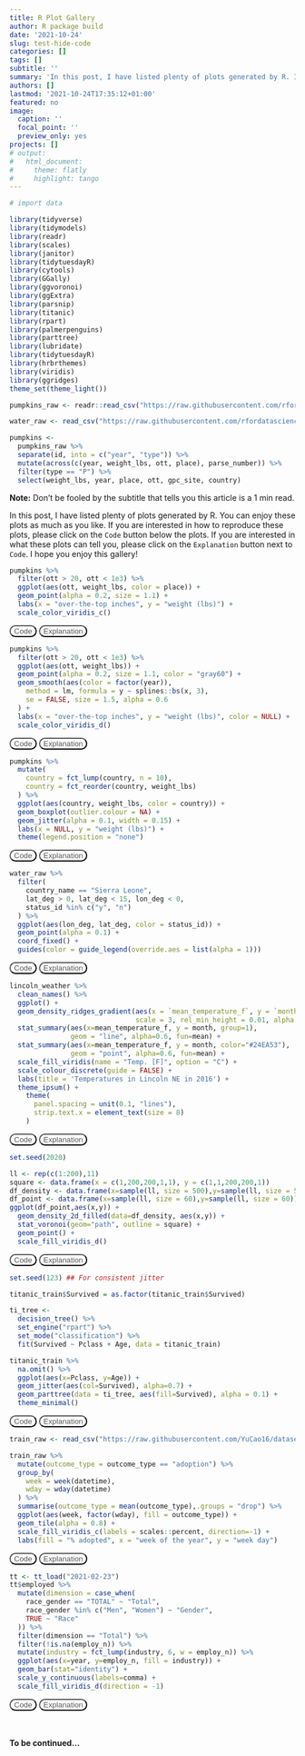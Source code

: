 ```yaml
---
title: R Plot Gallery
author: R package build
date: '2021-10-24'
slug: test-hide-code
categories: []
tags: []
subtitle: ''
summary: 'In this post, I have listed plenty of plots generated by R. I hope you enjoy this gallery!'
authors: []
lastmod: '2021-10-24T17:35:12+01:00'
featured: no
image:
  caption: ''
  focal_point: ''
  preview_only: yes
projects: []
# output:
#   html_document:
#     theme: flatly
#     highlight: tango
---
```

<script>
function myFunction(x) {
  if (x.style.display === "none") {
    x.style.display = "block";
  } else {
    x.style.display = "none";
  }
}
</script>
<style scoped>
.cb{
    background-color: white;
    color: #555555;
    border-radius:12px;
    outline: none;
    transition-duration: 0.4s;
}
.cb:focus {
  outline: none;
}
.cb:hover{
background-color: #555555;
color: white;
}
</style>
```r
# import data

library(tidyverse)
library(tidymodels)
library(readr)
library(scales)
library(janitor)
library(tidytuesdayR) 
library(cytools)
library(GGally)
library(ggvoronoi)
library(ggExtra)
library(parsnip)
library(titanic)
library(rpart)
library(palmerpenguins)
library(parttree)
library(lubridate)
library(tidytuesdayR)
library(hrbrthemes)
library(viridis)
library(ggridges)
theme_set(theme_light())

pumpkins_raw <- readr::read_csv("https://raw.githubusercontent.com/rfordatascience/tidytuesday/master/data/2021/2021-10-19/pumpkins.csv")

water_raw <- read_csv("https://raw.githubusercontent.com/rfordatascience/tidytuesday/master/data/2021/2021-05-04/water.csv")

pumpkins <-
  pumpkins_raw %>%
  separate(id, into = c("year", "type")) %>%
  mutate(across(c(year, weight_lbs, ott, place), parse_number)) %>%
  filter(type == "P") %>%
  select(weight_lbs, year, place, ott, gpc_site, country)
```

**Note:** Don't be fooled by the subtitle that tells you this article is a 1 min read. 

In this post, I have listed plenty of plots generated by R. You can enjoy these plots as much as you like. If you are interested in how to reproduce these plots, please click on the `Code` button below the plots. If you are interested in what these plots can tell you, please click on the `Explanation` button next to `Code`. I hope you enjoy this gallery!

<figure style="padding: 0rem; margin: 0rem 0rem">
```r
pumpkins %>%
  filter(ott > 20, ott < 1e3) %>%
  ggplot(aes(ott, weight_lbs, color = place)) +
  geom_point(alpha = 0.2, size = 1.1) +
  labs(x = "over-the-top inches", y = "weight (lbs)") +
  scale_color_viridis_c()
```
<button class="cb" onclick="myFunction(myDIV1)">Code</button>
<div id="myDIV1" style="display: none">
```r
pumpkins %>%
  filter(ott > 20, ott < 1e3) %>%
  ggplot(aes(ott, weight_lbs, color = place)) +
  geom_point(alpha = 0.2, size = 1.1) +
  labs(x = "over-the-top inches", y = "weight (lbs)") +
  scale_color_viridis_c()
```
</div>
<button class="cb" onclick="myFunction(JAcl5tRJVM)">Explanation</button>
<div id="JAcl5tRJVM" style="display: none">
Already added to the schedule!
</div>
</figure> 

<figure style="padding: 0rem; margin: 0rem 0rem">
```r
pumpkins %>%
  filter(ott > 20, ott < 1e3) %>%
  ggplot(aes(ott, weight_lbs)) +
  geom_point(alpha = 0.2, size = 1.1, color = "gray60") +
  geom_smooth(aes(color = factor(year)),
    method = lm, formula = y ~ splines::bs(x, 3),
    se = FALSE, size = 1.5, alpha = 0.6
  ) +
  labs(x = "over-the-top inches", y = "weight (lbs)", color = NULL) +
  scale_color_viridis_d()
```
<button class="cb" onclick="myFunction(myDIV2)">Code</button>
<div id="myDIV2" style="display: none">
```r
pumpkins %>%
  filter(ott > 20, ott < 1e3) %>%
  ggplot(aes(ott, weight_lbs)) +
  geom_point(alpha = 0.2, size = 1.1, color = "gray60") +
  geom_smooth(aes(color = factor(year)),
    method = lm, formula = y ~ splines::bs(x, 3),
    se = FALSE, size = 1.5, alpha = 0.6
  ) +
  labs(x = "over-the-top inches", y = "weight (lbs)", color = NULL) +
  scale_color_viridis_d()
```
</div>
<button class="cb" onclick="myFunction(O5FeVvKch2)">Explanation</button>
<div id="O5FeVvKch2" style="display: none">
Already added to the schedule!
</div>
</figure> 

<figure style="padding: 0rem; margin: 0rem 0rem">
```r
pumpkins %>%
  mutate(
    country = fct_lump(country, n = 10),
    country = fct_reorder(country, weight_lbs)
  ) %>%
  ggplot(aes(country, weight_lbs, color = country)) +
  geom_boxplot(outlier.colour = NA) +
  geom_jitter(alpha = 0.1, width = 0.15) +
  labs(x = NULL, y = "weight (lbs)") +
  theme(legend.position = "none")
```
<button class="cb" onclick="myFunction(myDIV3)">Code</button>
<div id="myDIV3" style="display: none">
```r
pumpkins %>%
  mutate(
    country = fct_lump(country, n = 10),
    country = fct_reorder(country, weight_lbs)
  ) %>%
  ggplot(aes(country, weight_lbs, color = country)) +
  geom_boxplot(outlier.colour = NA) +
  geom_jitter(alpha = 0.1, width = 0.15) +
  labs(x = NULL, y = "weight (lbs)") +
  theme(legend.position = "none")
```
</div>
<button class="cb" onclick="myFunction(explain3)">Explanation</button>
<div id="explain3" style="display: none">
Already added to the schedule!
</div>
</figure> 

<figure style="padding: 0rem; margin: 0rem 0rem">
```r
water_raw %>%
  filter(
    country_name == "Sierra Leone",
    lat_deg > 0, lat_deg < 15, lon_deg < 0,
    status_id %in% c("y", "n")
  ) %>%
  ggplot(aes(lon_deg, lat_deg, color = status_id)) +
  geom_point(alpha = 0.1) +
  coord_fixed() +
  guides(color = guide_legend(override.aes = list(alpha = 1)))
```
<button class="cb" onclick="myFunction(AfH2K7Wc0h)">Code</button>
<div id="AfH2K7Wc0h" style="display: none">
```r
water_raw %>%
  filter(
    country_name == "Sierra Leone",
    lat_deg > 0, lat_deg < 15, lon_deg < 0,
    status_id %in% c("y", "n")
  ) %>%
  ggplot(aes(lon_deg, lat_deg, color = status_id)) +
  geom_point(alpha = 0.1) +
  coord_fixed() +
  guides(color = guide_legend(override.aes = list(alpha = 1)))
``` 
</div>
<button class="cb" onclick="myFunction(kaDimFIfN7)">Explanation</button>
<div id="kaDimFIfN7" style="display: none">
Already added to the schedule!
</div>
</figure>

<figure style="padding: 0rem; margin: 0rem 0rem">
```r
lincoln_weather %>% 
  clean_names() %>% 
  ggplot() + 
  geom_density_ridges_gradient(aes(x = `mean_temperature_f`, y = `month`, fill = ..x..),
                               scale = 3, rel_min_height = 0.01, alpha = 0.5) +
  stat_summary(aes(x=mean_temperature_f, y = month, group=1),
               geom = "line", alpha=0.6, fun=mean) +
  stat_summary(aes(x=mean_temperature_f, y = month, color="#24EA53"),
               geom = "point", alpha=0.6, fun=mean) +
  scale_fill_viridis(name = "Temp. [F]", option = "C") +
  scale_colour_discrete(guide = FALSE) +
  labs(title = 'Temperatures in Lincoln NE in 2016') +
  theme_ipsum() +
    theme(
      panel.spacing = unit(0.1, "lines"),
      strip.text.x = element_text(size = 8)
    )
```
<button class="cb" onclick="myFunction(YfY4lyskfJ)">Code</button>
<div id="YfY4lyskfJ" style="display: none">
```r
library(janitor)
library(tidyverse)
library(hrbrthemes)
library(viridis)
library(ggridges)

lincoln_weather %>% 
  clean_names() %>% 
  ggplot() + 
  geom_density_ridges_gradient(aes(x = `mean_temperature_f`, y = `month`, fill = ..x..),
                               scale = 3, rel_min_height = 0.01, alpha = 0.5) +
  stat_summary(aes(x=mean_temperature_f, y = month, group=1),
               geom = "line", alpha=0.6, fun=mean) +
  stat_summary(aes(x=mean_temperature_f, y = month, color="#24EA53"),
               geom = "point", alpha=0.6, fun=mean) +
  scale_fill_viridis(name = "Temp. [F]", option = "C") +
  scale_colour_discrete(guide = FALSE) +
  labs(title = 'Temperatures in Lincoln NE in 2016') +
  theme_ipsum() +
    theme(
      panel.spacing = unit(0.1, "lines"),
      strip.text.x = element_text(size = 8)
    )
``` 
</div>
<button class="cb" onclick="myFunction(yZMi3HtkXi)">Explanation</button>
<div id="yZMi3HtkXi" style="display: none">
Already added to the schedule!
</div>
</figure>

<figure style="padding: 0rem; margin: 0rem 0rem">
```r
set.seed(2020)

ll <- rep(c(1:200),11)
square <- data.frame(x = c(1,200,200,1,1), y = c(1,1,200,200,1))
df_density <- data.frame(x=sample(ll, size = 500),y=sample(ll, size = 500)) 
df_point <- data.frame(x=sample(ll, size = 60),y=sample(ll, size = 60)) 
ggplot(df_point,aes(x,y)) + 
  geom_density_2d_filled(data=df_density, aes(x,y)) + 
  stat_voronoi(geom="path", outline = square) + 
  geom_point() + 
  scale_fill_viridis_d()
```
<button class="cb" onclick="myFunction(q0DeJ0KUeZ)">Code</button>
<div id="q0DeJ0KUeZ" style="display: none">
```r
set.seed(2020)

ll <- rep(c(1:200),11)
square <- data.frame(x = c(1,200,200,1,1), y = c(1,1,200,200,1))
df_density <- data.frame(x=sample(ll, size = 500),y=sample(ll, size = 500)) 
df_point <- data.frame(x=sample(ll, size = 60),y=sample(ll, size = 60)) 
ggplot(df_point,aes(x,y)) + 
  geom_density_2d_filled(data=df_density, aes(x,y)) + 
  stat_voronoi(geom="path", outline = square) + 
  geom_point() + 
  scale_fill_viridis_d()
``` 
</div>
<button class="cb" onclick="myFunction(xokHHdW4Wx)">Explanation</button>
<div id="xokHHdW4Wx" style="display: none">
Already added to the schedule!
</div>
</figure>

<figure style="padding: 0rem; margin: 0rem 0rem">
```r
set.seed(123) ## For consistent jitter

titanic_train$Survived = as.factor(titanic_train$Survived)

ti_tree <-
  decision_tree() %>%
  set_engine("rpart") %>%
  set_mode("classification") %>%
  fit(Survived ~ Pclass + Age, data = titanic_train)

titanic_train %>%
  na.omit() %>% 
  ggplot(aes(x=Pclass, y=Age)) +
  geom_jitter(aes(col=Survived), alpha=0.7) +
  geom_parttree(data = ti_tree, aes(fill=Survived), alpha = 0.1) +
  theme_minimal()
```
<button class="cb" onclick="myFunction(mw6YNvPA1g)">Code</button>
<div id="mw6YNvPA1g" style="display: none">
```r
library("parsnip")
library("titanic") ## Just for a different data set
set.seed(123) ## For consistent jitter

titanic_train$Survived = as.factor(titanic_train$Survived)

## Build our tree using parsnip (but with rpart as the model engine)
ti_tree <-
  decision_tree() %>%
  set_engine("rpart") %>%
  set_mode("classification") %>%
  fit(Survived ~ Pclass + Age, data = titanic_train)

## Plot the data and model partitions
titanic_train %>%
  na.omit() %>% 
  ggplot(aes(x=Pclass, y=Age)) +
  geom_jitter(aes(col=Survived), alpha=0.7) +
  geom_parttree(data = ti_tree, aes(fill=Survived), alpha = 0.1) +
  theme_minimal()
``` 
</div>
<button class="cb" onclick="myFunction(RowLTYdggB)">Explanation</button>
<div id="RowLTYdggB" style="display: none">
Already added to the schedule!
</div>
</figure>

<figure style="padding: 0rem; margin: 0rem 0rem">
```r
train_raw <- read_csv("https://raw.githubusercontent.com/YuCao16/datasets/main/Sliced_dataset/train.csv")

train_raw %>%
  mutate(outcome_type = outcome_type == "adoption") %>%
  group_by(
    week = week(datetime),
    wday = wday(datetime)
  ) %>%
  summarise(outcome_type = mean(outcome_type),.groups = "drop") %>%
  ggplot(aes(week, factor(wday), fill = outcome_type)) +
  geom_tile(alpha = 0.8) +
  scale_fill_viridis_c(labels = scales::percent, direction=-1) +
  labs(fill = "% adopted", x = "week of the year", y = "week day")
```
<button class="cb" onclick="myFunction(Ft4IuWWDIZ)">Code</button>
<div id="Ft4IuWWDIZ" style="display: none">
```r
library(tidyverse)
library(lubridate)
library(scales)

train_raw <- read_csv("/train.csv")
# dataset available here: https://www.kaggle.com/c/sliced-s01e10-playoffs-2/
train_raw %>%
  mutate(outcome_type = outcome_type == "adoption") %>%
  group_by(
    week = week(datetime),
    wday = wday(datetime)
  ) %>%
  summarise(outcome_type = mean(outcome_type),.groups = "drop") %>%
  ggplot(aes(week, factor(wday), fill = outcome_type)) +
  geom_tile(alpha = 0.8) +
  scale_fill_viridis_c(labels = scales::percent, direction=-1) +
  labs(fill = "% adopted", x = "week of the year", y = "week day")
``` 
</div>
<button class="cb" onclick="myFunction(RpK0ww72uE)">Explanation</button>
<div id="RpK0ww72uE" style="display: none">
Already added to the schedule!
</div>
</figure>

<figure style="padding: 0rem; margin: 0rem 0rem">
```r
tt <- tt_load("2021-02-23")
tt$employed %>% 
  mutate(dimension = case_when(
    race_gender == "TOTAL" ~ "Total",
    race_gender %in% c("Men", "Women") ~ "Gender",
    TRUE ~ "Race"
  )) %>% 
  filter(dimension == "Total") %>% 
  filter(!is.na(employ_n)) %>% 
  mutate(industry = fct_lump(industry, 6, w = employ_n)) %>% 
  ggplot(aes(x=year, y=employ_n, fill = industry)) + 
  geom_bar(stat="identity") + 
  scale_y_continuous(labels=comma) + 
  scale_fill_viridis_d(direction = -1)
```
<button class="cb" onclick="myFunction(YamvnRRXOu)">Code</button>
<div id="YamvnRRXOu" style="display: none">
```r
library(tidytuesdayR)

tt <- tt_load("2021-02-23")
tt$employed %>% 
  mutate(dimension = case_when(
    race_gender == "TOTAL" ~ "Total",
    race_gender %in% c("Men", "Women") ~ "Gender",
    TRUE ~ "Race"
  )) %>% 
  filter(dimension == "Total") %>% 
  filter(!is.na(employ_n)) %>% 
  mutate(industry = fct_lump(industry, 6, w = employ_n)) %>% 
  ggplot(aes(x=year, y=employ_n, fill = industry)) + 
  geom_bar(stat="identity") + 
  scale_y_continuous(labels=comma) + 
  scale_fill_viridis_d(direction = -1)
``` 
</div>
<button class="cb" onclick="myFunction(jj0mFrvkJx)">Explanation</button>
<div id="jj0mFrvkJx" style="display: none">
Already added to the schedule!
</div>
</figure>

<br><br>
**To be continued...**
